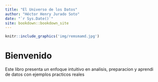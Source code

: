```yaml
--- 
title: "El Universo de los Datos"
author: "Héctor Henry Jurado Soto"
date: "`r Sys.Date()`"
site: bookdown::bookdown_site
---
```



```r
knitr::include_graphics('img/remsmamd.jpg')
```

# Bienvenido
Este libro presenta un enfoque intuitivo en analisis, preparacion  y aprendi de datos  con ejemplos practicos  reales

